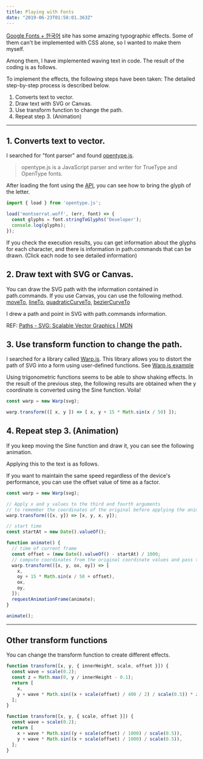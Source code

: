 ```yaml
---
title: Playing with Fonts
date: "2019-06-23T01:58:01.363Z"
---
```



[Google Fonts + 한국어](https://googlefonts.github.io/korean/) site has some amazing typographic effects. Some of them can't be implemented with CSS alone, so I wanted to make them myself.

Among them, I have implemented waving text in code. The result of the coding is as follows.

<WarpText message='Developer' fontFamily='Montserrat' animate />

To implement the effects, the following steps have been taken: The detailed step-by-step process is described below.

1. Converts text to vector.
2. Draw text with SVG or Canvas.
3. Use transform function to change the path.
4. Repeat step 3. (Animation)

-----

## 1. Converts text to vector.

I searched for "font parser" and found [opentype.js](https://opentype.js.org/).

> opentype.js is a JavaScript parser and writer for TrueType and OpenType fonts.

After loading the font using the [API](https://github.com/opentypejs/opentype.js#fontstringtoglyphsstring), you can see how to bring the glyph of the letter.

```js
import { load } from 'opentype.js';

load('montserrat.woff', (err, font) => {
  const glyphs = font.stringToGlyphs('Developer');
  console.log(glyphs);
});
```

<JsonTree message='Developer' />

If you check the execution results, you can get information about the glyphs for each character, and there is information in path.commands that can be drawn. (Click each node to see detailed information)

## 2. Draw text with SVG or Canvas.

You can draw the SVG path with the information contained in path.commands. If you use Canvas, you can use the following method. [moveTo](https://developer.mozilla.org/en-US/docs/Web/API/CanvasRenderingContext2D/moveTo), [lineTo](https://developer.mozilla.org/en-US/docs/Web/API/CanvasRenderingContext2D/lineTo), [quadraticCurveTo](https://developer.mozilla.org/en-US/docs/Web/API/CanvasRenderingContext2D/quadraticCurveTo), [bezierCurveTo](https://developer.mozilla.org/en-US/docs/Web/API/CanvasRenderingContext2D/bezierCurveTo)

I drew a path and point in SVG with path.commands information.

REF: [Paths - SVG: Scalable Vector Graphics | MDN](https://developer.mozilla.org/ko/docs/Web/SVG/Tutorial/Paths#%EC%84%A0(Line)_%EB%AA%85%EB%A0%B9%EC%96%B4)

<WarpText
  message='Developer'
  fontFamily='Montserrat'
  outline
  transform={null}
  padding={10}
  paddingTop={2}
  paddingBottom={2}
/>

## 3. Use transform function to change the path.

I searched for a library called [Warp.js](https://benjamminf.github.io/warpjs/). This library allows you to distort the path of SVG into a form using user-defined functions. See [Warp.js example](https://codepen.io/benjamminf/pen/NpZLeb)

Using trigonometric functions seems to be able to show shaking effects. In the result of the previous step, the following results are obtained when the y coordinate is converted using the Sine function. Voila!

```js
const warp = new Warp(svg);

warp.transform(([ x, y ]) => [ x, y + 15 * Math.sin(x / 50) ]);
```

<WarpText message='Developer' fontFamily='Montserrat' outline />

## 4. Repeat step 3. (Animation)

If you keep moving the Sine function and draw it, you can see the following animation.

<Trigonometric />

Applying this to the text is as follows.

If you want to maintain the same speed regardless of the device's performance, you can use the offset value of time as a factor.

<WarpText message='Developer' fontFamily='Montserrat' animate />

```js
const warp = new Warp(svg);

// Apply x and y values to the third and fourth arguments
// to remember the coordinates of the original before applying the animation
warp.transform(([x, y]) => [x, y, x, y]);

// start time
const startAt = new Date().valueOf();

function animate() {
  // time of current frame
  const offset = (new Date().valueOf() - startAt) / 1000;
  // compute coordinates from the original coordinate values and pass the original values intact
  warp.transform(([x, y, ox, oy]) => [
    x,
    oy + 15 * Math.sin(x / 50 + offset),
    ox,
    oy,
  ]);
  requestAnimationFrame(animate);
}

animate();
```

-----

## Other transform functions

You can change the transform function to create different effects.

<WarpText
  message='NEMO x DORY'
  fontFamily='Montserrat'
  transform={transform1}
  animate
  paddingTop={2}
/>

```js
function transform([x, y, { innerHeight, scale, offset }]) {
  const wave = scale(0.2);
  const z = Math.max(0, y / innerHeight - 0.1);
  return [
    x,
    y + wave * Math.sin((x + scale(offset) / 400 / 2) / scale(0.5)) * z,
  ];
}
```

<div style={{ height: '2.5rem' }} />

<WarpText
  message='feel dizzy...'
  fontFamily='Cute Font'
  transform={transform3}
  animate
  interpolate={20}
  padding={paddingTop}
/>

```js
function transform([x, y, { scale, offset }]) {
  const wave = scale(0.2);
  return [
    x + wave * Math.sin((y + scale(offset) / 1000) / scale(0.5)),
    y + wave * Math.sin((x + scale(offset) / 1000) / scale(0.5)),
  ];
}
```
